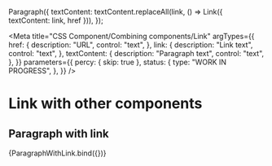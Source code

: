 <!-- @license CC0-1.0 -->


  Paragraph({
    textContent: textContent.replaceAll(link, () => Link({ textContent: link, href })),
  });

<Meta
  title="CSS Component/Combining components/Link"
  argTypes={{
    href: {
      description: "URL",
      control: "text",
    },
    link: {
      description: "Link text",
      control: "text",
    },
    textContent: {
      description: "Paragraph text",
      control: "text",
    },
  }}
  parameters={{
    percy: { skip: true },
    status: {
      type: "WORK IN PROGRESS",
    },
  }}
/>

# Link with other components

## Paragraph with link

<Canvas>
  <Story
    name="Paragraph with link"
    args={{
      href: "https://example.com/",
      textContent:
        "Lorem ipsum dolor sit amet, consectetur adipiscing elit, sed do eiusmod tempor incididunt ut labore et dolore magna aliqua. Ut enim ad minim veniam, quis nostrud exercitation ullamco laboris nisi ut aliquip ex ea commodo consequat. Duis aute irure dolor in reprehenderit in voluptate velit esse cillum dolore eu fugiat nulla pariatur. Excepteur sint occaecat cupidatat non proident, sunt in culpa qui officia deserunt mollit anim id est laborum.",
      link: "quis nostrud exercitation",
    }}
  >
    {ParagraphWithLink.bind({})}
  </Story>
</Canvas>

<ArgsTable story="Paragraph with link" />

